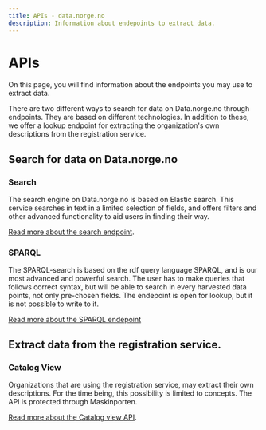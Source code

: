 ```yaml
---
title: APIs - data.norge.no
description: Information about endepoints to extract data.
---
```


# APIs

<Ingress>On this page, you will find information about the endpoints you may use to extract data.</Ingress>

There are two different ways to search for data on Data.norge.no through endpoints. They are based on different technologies. In addition to these, we offer a lookup endpoint for extracting the organization's own descriptions from the registration service.

## Search for data on Data.norge.no

### Search

The search engine on Data.norge.no is based on Elastic search. This service searches in text in a limited selection of fields, and offers filters and other advanced functionality to aid users in finding their way.

[Read more about the search endpoint](/en/technical/api/search).

### SPARQL

The SPARQL-search is based on the rdf query language SPARQL, and is our most advanced and powerful search. The user has to make queries that follows correct syntax, but will be able to search in every harvested data points, not only pre-chosen fields. The endepoint is open for lookup, but it is not possible to write to it.

[Read more about the SPARQL endepoint](/en/technical/api/sparql)

## Extract data from the registration service.

### Catalog View

Organizations that are using the registration service, may extract their own descriptions. For the time being, this possibility is limited to concepts. The API is protected through Maskinporten.

[Read more about the Catalog view API](/en/technical/api/catalog-view).
